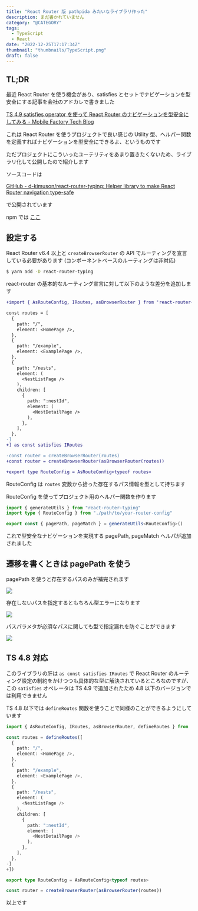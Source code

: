 ```yaml
---
title: "React Router 版 pathpida みたいなライブラリ作った"
description: まだ書かれていません
category: "@CATEGORY"
tags:
  - TypeScript
  - React
date: "2022-12-25T17:17:34Z"
thumbnail: "thumbnails/TypeScript.png"
draft: false
---
```


## TL;DR

最近 React Router を使う機会があり、satisfies とセットでナビゲーションを型安全にする記事を会社のアドカレで書きました

[TS 4.9 satisfies operator を使って React Router のナビゲーションを型安全にしてみる - Mobile Factory Tech Blog](https://tech.mobilefactory.jp/entry/2022/12/01/000000)

これは React Router を使うプロジェクトで良い感じの Utility 型、ヘルパー関数を定義すればナビゲーションを型安全にできるよ、というものです

ただプロジェクトにこういったユーテリティをあまり置きたくないため、ライブラリ化して公開したので紹介します

ソースコードは

[GitHub - d-kimuson/react-router-typing: Helper library to make React Router navigation type-safe](https://github.com/d-kimuson/react-router-typing)

で公開されています

npm では [ここ](https://www.npmjs.com/package/react-router-typing)

## 設定する

React Router v6.4 以上と `createBrowserRouter` の API でルーティングを宣言している必要があります (コンポーネントベースのルーティングは非対応)

```bash
$ yarn add -D react-router-typing
```

react-router の基本的なルーティング宣言に対して以下のような差分を追加します

```diff
+import { AsRouteConfig, IRoutes, asBrowserRouter } from 'react-router-typing'

const routes = [
  {
    path: "/",
    element: <HomePage />,
  },
  {
    path: "/example",
    element: <ExamplePage />,
  },
  {
    path: "/nests",
    element: (
      <NestListPage />
    ),
    children: [
      {
        path: ":nestId",
        element: (
          <NestDetailPage />
        ),
      },
    ],
  },
-]
+] as const satisfies IRoutes

-const router = createBrowserRouter(routes)
+const router = createBrowserRouter(asBrowserRouter(routes))

+export type RouteConfig = AsRouteConfig<typeof routes>
```

RouteConfig は `routes` 変数から拾った存在するパス情報を型として持ちます

RouteConfig を使ってプロジェクト用のヘルパー関数を作ります

```ts
import { generateUtils } from "react-router-typing"
import type { RouteConfig } from "./path/to/your-router-config"

export const { pagePath, pageMatch } = generateUtils<RouteConfig>()
```

これで型安全なナビゲーションを実現する pagePath, pageMatch ヘルパが追加されました

## 遷移を書くときは pagePath を使う

pagePath を使うと存在するパスのみが補完されます

![](./img1.png)

存在しないパスを指定するともちろん型エラーになります

![](./img2.png)

パスパラメタが必須なパスに関しても型で指定漏れを防ぐことができます

![](./img3.png)

## TS 4.8 対応

このライブラリの肝は `as const satisfies IRoutes` で React Router のルーティング設定の制約をかけつつも具体的な型に解決されているところなのですが、この `satisfies` オペレータは TS 4.9 で追加されたため 4.8 以下のバージョンでは利用できません

TS 4.8 以下では `defineRoutes` 関数を使うことで同様のことができるようにしています

```ts
import { AsRouteConfig, IRoutes, asBrowserRouter, defineRoutes } from 'react-router-typing'

const routes = defineRoutes([
  {
    path: "/",
    element: <HomePage />,
  },
  {
    path: "/example",
    element: <ExamplePage />,
  },
  {
    path: "/nests",
    element: (
      <NestListPage />
    ),
    children: [
      {
        path: ":nestId",
        element: (
          <NestDetailPage />
        ),
      },
    ],
  },
-]
+])

export type RouteConfig = AsRouteConfig<typeof routes>

const router = createBrowserRouter(asBrowserRouter(routes))
```

以上です
